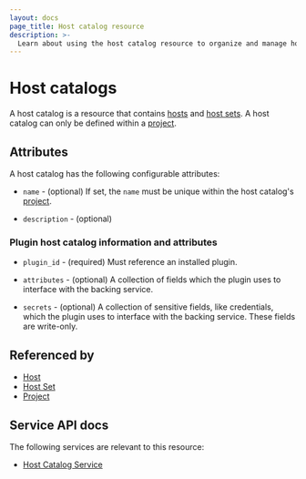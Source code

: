 ```yaml
---
layout: docs
page_title: Host catalog resource
description: >-
  Learn about using the host catalog resource to organize and manage hosts and host sets within a project based on their function, environment, or other criteria.
---
```


# Host catalogs

A host catalog is a resource
that contains [hosts][] and [host sets][].
A host catalog can only be defined within a [project][].

## Attributes

A host catalog has the following configurable attributes:

- `name` - (optional)
  If set, the `name` must be unique within the host catalog's [project][].

- `description` - (optional)

### Plugin host catalog information and attributes

- `plugin_id` - (required)
  Must reference an installed plugin.

- `attributes` - (optional)
  A collection of fields which the plugin uses to interface with the backing
  service.

- `secrets` - (optional)
  A collection of sensitive fields, like credentials, which the plugin uses to
  interface with the backing service.  These fields are write-only.

## Referenced by

- [Host][]
- [Host Set][]
- [Project][]

[host set]: /boundary/docs/concepts/domain-model/host-sets
[host sets]: /boundary/docs/concepts/domain-model/host-sets
[host]: /boundary/docs/concepts/domain-model/hosts
[hosts]: /boundary/docs/concepts/domain-model/hosts
[project]: /boundary/docs/concepts/domain-model/scopes#projects

## Service API docs

The following services are relevant to this resource:

- [Host Catalog Service](/boundary/api-docs/host-catalog-service)
